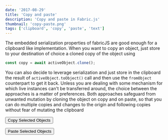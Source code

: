 ```yaml
---
date: '2017-08-29'
title: 'Copy and paste'
description: 'Copy and paste in Fabric.js'
thumbnail: 'copy-paste.png'
tags: ['clipboard', 'copy', 'paste', 'text']
---
```



The embedded serialization properties of fabricJS are good enough for a clipboard like implementation. When you want to copy an object, just store to your destination of choice a cloned copy of the object using

```js
const copy = await activeObject.clone();
```

You can also decide to leverage serialization and just store in the clipboard the result of `activeObject.toObject()` call and then use the `fromObject` counterpart to get it back. Unless you are dealing with some mechanism for which live instances can't be transferred around, the choice between the approaches is a matter of preferences.
Both approaches safeguard from unwanted mutation by cloning the object on copy and on paste, so that you can do multiple copies and changes to the origin and following copies without fear of mutating the clipboard

<div className="controls">
  <p>
    <button id="copy">Copy Selected Objects</button>
  </p>
  <p>
    <button id="paste">Paste Selected Objects</button>
  </p>
</div>
<CodeEditor code={code} canvasId="test1" client:idle>
    <canvas  width="600" height="500" id="test1"></canvas>
</CodeEditor>
